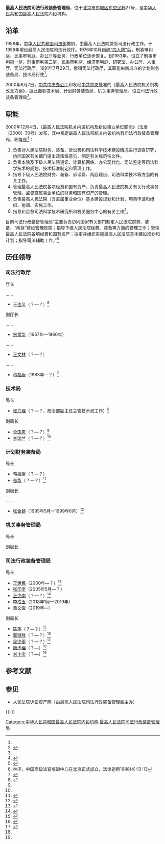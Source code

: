 {{Infobox PRCG
|机构名称=最高人民法院司法行政装备管理局
|标志1=Red star.svg
|标志1说明=
|职位1=局长
|人员1=[[黄文俊|黄文俊]]
|职位2=
|人员2=
|人数2=
|业务上级机构=
|组织上级机构=
|上级机构=[[中华人民共和国最高人民法院|中华人民共和国最高人民法院]]
|机构类型=最高人民法院内设机构
|行政级别=
|成立时间=
|地址1=[[北京市|北京市]][[东城区_(北京市)|东城区]][[东交民巷|东交民巷]]27号
|邮编1=
|电话0=
|电话1={{Tel|86|10|}}
|传真1=
|官网=
}}
'''最高人民法院司法行政装备管理局'''，位于[[北京市|北京市]][[东城区_(北京市)|东城区]][[东交民巷|东交民巷]]27号，是[[中华人民共和国最高人民法院|中华人民共和国最高人民法院]]内设机构。

==沿革==
1958年，[[中华人民共和国司法部|中华人民共和国司法部]]撤销，由最高人民法院兼管司法行政工作，于1959年增设最高人民法院司法行政厅。1976年10月[[粉碎四人帮|粉碎“四人帮”]]后，刑事审判庭、民事审判庭、办公厅等业务、行政单位逐步恢复。到1983年，设立了刑事审判第一庭、刑事审判第二庭、民事审判庭、经济审判庭、研究室、办公厅、人事厅、司法行政厅。1991年7月29日，撤销司法行政厅，其职能由新成立的计划财务装备局、技术局行使<ref name=jgszjs/>。

2000年8月7日，[[中共中央办公厅|中共中央办公厅]]印发经[[中共中央|中共中央]]批准的《最高人民法院机关机构改革方案》，据此撤销技术局、计划财务装备局、机关事务管理局，设立司法行政装备管理局<ref name=jgszjs>{{Cite web |url = http://rmfyb.chinacourt.org/paper/html/2014-11/23/content_90796.htm?div=-1 |title = 最高人民法院机构设置简史 |author =  |date = 2014-11-23 |publisher = 人民法院报 |language =  |accessdate =  |quote =  |archive-date = 2020-11-04 |archive-url = https://web.archive.org/web/20201104154950/http://rmfyb.chinacourt.org/paper/html/2014-11/23/content_90796.htm?div=-1 |dead-url = no }}</ref>。

==职能==
2000年12月4日，《最高人民法院机关内设机构及新设事业单位职能》（法发〔2000〕30号）发布，其中规定最高人民法院机关内设机构有司法行政装备管理局，职能是<ref name=zhineng/>：
#负责对人民法院财务、装备、诉讼费和司法科学技术建设情况进行调查研究，协同国家有关部门提出政策性意见，制定有关规范性文件。
#负责本院及下级人民法院通讯、计算机网络、办公现代化、司法鉴定等司法科学技术的规划、技术标准制定和管理工作。
#指导下级人民法院财务、装备、诉讼费、两庭建设、司法科学技术等方面的有关工作。
#管理最高人民法院各项经费和国有资产，负责最高人民法院机关有关行政事务管理，监督直属事业单位的财务和国有资产的管理。
#负责最高人民法院（含直属事业单位）基本建设规划和计划，项目申请和组织、协调、实施工作。
#指导和监督司法科学技术研究所和机关服务中心的有关工作<ref name=zhineng>{{Cite web |url = http://www.pkulaw.cn/fulltext_form.aspx?Gid=124743 |title = 最高人民法院机关内设机构及新设事业单位职能 |author =  |date =  |publisher = 北大法宝 |language =  |accessdate = 2017-04-05 |quote =  |archive-date = 2020-05-09 |archive-url = https://web.archive.org/web/20200509020535/http://www.pkulaw.cn/fulltext_form.aspx?Gid=124743 |dead-url = no }}</ref>。

目前司法行政装备管理局“主要负责协同国家有关部门制定人民法院财务、装备、“两庭”建设管理政策；指导下级人民法院经费、装备等方面的管理工作；管理最高人民法院各项经费和国有资产；拟定并组织实施最高人民法院基本建设规划和计划；指导司法辅助工作。”<ref>{{Cite web|url =http://www.court.gov.cn/jigou-fayuanjigou-zhineng-26.html|title =司法行政装备管理局|author =|date =|publisher =中华人民共和国最高人民法院|language =|accessdate =2017-04-05|quote =|archive-date =2020-08-31|archive-url =https://web.archive.org/web/20200831145748/http://www.court.gov.cn/jigou-fayuanjigou-zhineng-26.html|dead-url =no}}</ref>

==历任领导==
===司法行政厅===
{{col-begin}}
{{col-2}}
;厅长

……
*[[王连义|王连义]]（？—？）<ref>林洋，中国高级法官培训中心在北京正式成立，法律适用1988(4):13-13</ref>
{{col-2}}
;副厅长

……
*[[宋常华|宋常华]]（1957年—1960年）
……
*[[王文林_(沂水)|王文林]]（？—？）
……
*[[蒋福康|蒋福康]]（1983年—？）<ref>{{Cite web |url = http://www.fufeng.org/ReadNews.asp?NewsID=281 |title = 优秀（杰出）校友事迹简介 |author =  |date = 2012-04-06 |publisher = 宜兴市扶风小学 |language =  |accessdate =  |quote =  |archive-date = 2019-05-21 |archive-url = https://web.archive.org/web/20190521103439/http://www.fufeng.org/ReadNews.asp?NewsID=281 |dead-url = yes }}</ref>
{{col-end}}
===技术局===
{{col-begin}}
{{col-2}}
;局长
*[[张力理|张力理]]（？—？，政治部副主任主管技术局工作）<ref name=jisuanji>{{Cite web  |url =http://www.suji.com.cn/onet/slj/9704-1998-02.htm  |title =中华人民共和国最高人民法院 最高人民法院技术局关于计算机工作的情况通报（9704）  |author =  |date =1998-01-04  |publisher =中国速记网  |language =  |accessdate =  |quote =  |archive-date =2007-08-14  |archive-url =https://web.archive.org/web/20070814092254/http://www.suji.com.cn/onet/slj/9704-1998-02.htm  |dead-url =no  }}</ref>
{{col-2}}
;副局长
*[[全国恩|全国恩]]（？—？）<ref name=jisuanji/>
*[[李瑞兰|李瑞兰]]（？—？）<ref name=jisuanji/>
{{col-end}}
===计划财务装备局===
{{col-begin}}
{{col-2}}
;局长
*蒋福康（？—？）
*[[张华_(最高法)|张华]]（？—？）<ref>{{Cite web  |url = http://build.workercn.cn/26891/201509/23/150923092358149.shtml  |title = 中国梦组委会：“三个必胜”之“正义必胜”系列活动在京拉开帷幕  |author =   |date = 2015-09-23  |publisher = 中工网  |language =   |accessdate =   |quote =   |archive-date = 2019-05-20  |archive-url = https://web.archive.org/web/20190520170615/http://build.workercn.cn/26891/201509/23/150923092358149.shtml  |dead-url = yes  }}</ref>
{{col-2}}
;副局长

……
*[[张金铸|张金铸]]（1995年5月—1999年6月）<ref>{{Cite web |url = http://vip.stock.finance.sina.com.cn/corp/view/vCI_CorpManagerInfo.php?stockid=601857&Name=%D5%C5%BD%F0%D6%FD |title = 张金铸 |author =  |date =  |publisher = 新浪 |language =  |accessdate = 2017-04-07 |quote =  |archive-date = 2019-05-20 |archive-url = https://web.archive.org/web/20190520044123/http://vip.stock.finance.sina.com.cn/corp/view/vCI_CorpManagerInfo.php?stockid=601857&Name=%D5%C5%BD%F0%D6%FD |dead-url = no }}</ref>
{{col-end}}
===机关事务管理局===
{{col-begin}}
{{col-2}}
;局长
{{col-2}}
;副局长
{{col-end}}
===司法行政装备管理局===
{{col-begin}}
{{col-2}}
;局长
*[[王世民|王世民]]（2000年—？）<ref>{{Cite web |url = http://www.people.com.cn/GB/channel1/10/20000812/184364.html |title = 最高法局级干部首次竞争上岗 |author =  |date = 2000-08-12 |publisher = 人民网 |language =  |accessdate =  |quote =  |archive-date = 2004-05-03 |archive-url = https://web.archive.org/web/20040503020655/http://www.people.com.cn/GB/channel1/10/20000812/184364.html |dead-url = no }}</ref>
*[[张印奎|张印奎]]（2005年5月—？）
*[[王少南|王少南]]（？—？）<ref name=nsjg>{{Cite web|url =  http://www.court.gov.cn/jigou-fayuanbumen.html|title =  最高人民法院内设机构主要人员|author =  |date =  |publisher =  中华人民共和国最高人民法院|language =  |accessdate =  2017-04-06|quote =  |archive-date =  2020-11-04|archive-url =  https://web.archive.org/web/20201104190356/http://www.court.gov.cn/jigou-fayuanbumen.html|dead-url =  no}}</ref>
*[[李成玉_(1971年)|李成玉]]（2018年1月—2019年）
*[[黄文俊|黄文俊]]（2019年—）

{{col-2}}
;副局长
*[[陈伟_(最高法)|陈伟]]（？—？）<ref>{{Cite web |url = http://ncdhqfy.chinacourt.org/article/detail/2008/04/id/889920.shtml |title = 最高人民法院行装局陈伟副局长深入基层法院开展调研 |author =  |date = 2008-04-14 |publisher =江西省南昌市东湖区人民法院 |language =  |accessdate =  |quote =  }}</ref>
*[[郭继胜|郭继胜]]（？—？）<ref>{{Cite web  |url =http://www.chinacourt.org/article/detail/2008/07/id/311059.shtml  |title =灾后50天政法机关恢复重建现状如何  |author =  |date =2008-07-02  |publisher =中国法院网  |language =  |accessdate =  |quote =  |archive-date =2019-05-26  |archive-url =https://web.archive.org/web/20190526075545/https://www.chinacourt.org/article/detail/2008/07/id/311059.shtml  |dead-url =no  }}</ref>
*[[吴少军|吴少军]]（？—？）<ref>{{Cite web|url = http://sdfy.chinacourt.org/article/detail/2012/05/id/1036178.shtml|title = 全省法院深化司法拍卖改革工作会议召开|author = |date = 2012-05-15|publisher = 山东省高级人民法院|language = |accessdate = |quote = }}{{Dead link|date=2019年4月 |bot=InternetArchiveBot |fix-attempted=yes }}</ref>
*[[唐虎梅|唐虎梅]]（？—）<ref name=nsjg/>
*[[刘小宝|刘小宝]]（？—）<ref name=nsjg/>
{{col-end}}

== 参考文献 ==
{{Reflist|30em}}

== 参见 ==
{{Portal box|中华人民共和国}}
* [[人民法院诉讼资产网|人民法院诉讼资产网]]（由最高人民法院司法行政装备管理局主办）

{{-}}
{{中华人民共和国法院|最}}

[[Category:中华人民共和国最高人民法院内设机构|Category:中华人民共和国最高人民法院内设机构]]
[[Category:最高人民法院司法行政装备管理局|]]